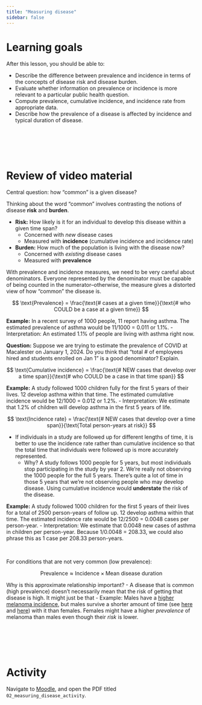 ```yaml
---
title: "Measuring disease"
sidebar: false
---
```


# Learning goals

After this lesson, you should be able to:

- Describe the difference between prevalence and incidence in terms of the concepts of disease risk and disease burden.
- Evaluate whether information on prevalence or incidence is more relevant to a particular public health question.
- Compute prevalence, cumulative incidence, and incidence rate from appropriate data.
- Describe how the prevalence of a disease is affected by incidence and typical duration of disease.


<br><br><br><br>


# Review of video material

Central question: how "common" is a given disease?

Thinking about the word "common" involves contrasting the notions of disease **risk** and **burden**.

- **Risk:** How likely is it for an individual to develop this disease within a given time span?
    - Concerned with *new* disease cases
    - Measured with **incidence** (cumulative incidence and incidence rate)
- **Burden:** How much of the population is living with the disease now?
    - Concerned with *existing* disease cases
    - Measured with **prevalence**

With prevalence and incidence measures, we need to be very careful about denominators. Everyone represented by the denominator must be capable of being counted in the numerator--otherwise, the measure gives a distorted view of how "common" the disease is.

$$
\text{Prevalence} = \frac{\text{# cases at a given time}}{\text{# who COULD be a case at a given time}}
$$

**Example:** In a recent survey of 1000 people, 11 report having asthma. The estimated prevalence of asthma would be 11/1000 = 0.011 or 1.1%.
    - Interpretation: An estimated 1.1% of people are living with asthma right now.

**Question:** Suppose we are trying to estimate the prevalence of COVID at Macalester on January 1, 2024. Do you think that "total # of employees hired and students enrolled on Jan 1" is a good denominator? Explain.

$$
\text{Cumulative incidence} = \frac{\text{# NEW cases that develop over a time span}}{\text{# who COULD be a case in that time span}}
$$

**Example:** A study followed 1000 children fully for the first 5 years of their lives. 12 develop asthma within that time. The estimated cumulative incidence would be 12/1000 = 0.012 or 1.2%.
    - Interpretation: We estimate that 1.2% of children will develop asthma in the first 5 years of life.

$$
\text{Incidence rate} = \frac{\text{# NEW cases that develop over a time span}}{\text{Total person-years at risk}}
$$

- If individuals in a study are followed up for different lengths of time, it is better to use the incidence rate rather than cumulative incidence so that the total time that individuals were followed up is more accurately represented.
    - Why? A study follows 1000 people for 5 years, but most individuals stop participating in the study by year 2. We're really not observing the 1000 people for the full 5 years. There's quite a lot of time in those 5 years that we're not observing people who may develop disease. Using cumulative incidence would **understate** the risk of the disease.
    
**Example:** A study followed 1000 children for the first 5 years of their lives for a total of 2500 person-years of follow up. 12 develop asthma within that time. The estimated incidence rate would be 12/2500 = 0.0048 cases per person-year.
    - Interpretation: We estimate that 0.0048 new cases of asthma in children per person-year. Because 1/0.0048 = 208.33, we could also phrase this as 1 case per 208.33 person-years.
    
<br>

For conditions that are not very common (low prevalence):

$$
\text{Prevalence} \approx \text{Incidence} \times \text{Mean disease duration}
$$

Why is this approximate relationship important?
- A disease that is common (high prevalence) doesn't necessarily mean that the risk of getting that disease is high. It might just be that 
- Example: Males have a [higher melanoma incidence](https://www.cdc.gov/cancer/uscs/about/data-briefs/no9-melanoma-incidence-mortality-UnitedStates-2012-2016.htm), but males survive a shorter amount of time (see [here](https://www.ncbi.nlm.nih.gov/pmc/articles/PMC1570554/) and [here](https://pubmed.ncbi.nlm.nih.gov/21150923/)) with it than females. Females might have a higher *prevalence* of melanoma than males even though their *risk* is lower.


<br><br><br><br>


# Activity

Navigate to [Moodle](https://moodle.macalester.edu/mod/folder/view.php?id=82197), and open the PDF titled `02_measuring_disease_activity`.

